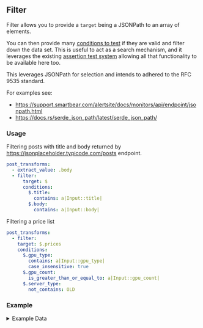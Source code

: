 ## Filter


Filter allows you to provide a `target` being a JSONPath to an array of elements.

You can then provide many [conditions to test](/docs/configuration/interfaces/actions/asserts/functions) if they are valid and filter down the data set.
This is useful to act as a search mechanism, and it leverages the existing [assertion test system](/docs/configuration/interfaces/actions/asserts/) allowing all that functionality to be available here too.

This leverages JSONPath for selection and intends to adhered to the RFC 9535 standard.

For examples see:
- https://support.smartbear.com/alertsite/docs/monitors/api/endpoint/jsonpath.html
- https://docs.rs/serde_json_path/latest/serde_json_path/


<h3> Usage </h3>

Filtering posts with title and body returned by https://jsonplaceholder.typicode.com/posts endpoint.

```yaml
post_transforms:
  - extract_value: .body
  - filter:
      target: $
      conditions:
        $.title: 
          contains: a|Input::title|
        $.body: 
          contains: a|Input::body|
```

Filtering a price list
```yaml
post_transforms:
  - filter:
    target: $.prices
    conditions:
      $.gpu_type:
        contains: a|Input::gpu_type|
        case_insensitive: true
      $.gpu_count:
        is_greater_than_or_equal_to: a|Input::gpu_count|
      $.server_type:
        not_contains: OLD
```


### Example

<details>

<summary>Example Data</summary>

See: https://jsonplaceholder.typicode.com/posts

Input
```json
[
  {
    "userId": 1,
    "id": 1,
    "title": "sunt aut facere repellat provident occaecati excepturi optio reprehenderit",
    "body": "quia et suscipit\nsuscipit recusandae consequuntur expedita et cum\nreprehenderit molestiae ut ut quas totam\nnostrum rerum est autem sunt rem eveniet architecto"
  },
  {
    "userId": 1,
    "id": 2,
    "title": "qui est esse",
    "body": "est rerum tempore vitae\nsequi sint nihil reprehenderit dolor beatae ea dolores neque\nfugiat blanditiis voluptate porro vel nihil molestiae ut reiciendis\nqui aperiam non debitis possimus qui neque nisi nulla"
  }
]
```

```yml reference title="Search posts"
https://github.com/airpipeio/airpipe-docs/blob/main/docs/examples/_ex_ymls/_transforms/filter_posts.yml
```

---

</details>
